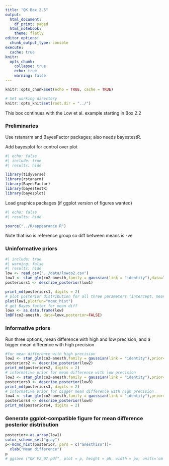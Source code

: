 ```yaml
---
title: "QK Box 2.5"
output:
  html_document:
    df_print: paged
  html_notebook:
    theme: flatly
editor_options:
  chunk_output_type: console
execute: 
  cache: true
knitr:
  opts_chunk: 
    collapse: true
    echo: true
    warning: false
---
```


```r
knitr::opts_chunk$set(echo = TRUE, cache = TRUE)

# Set working directory
knitr::opts_knit$set(root.dir = "../")
```

This box continues with the Low et al. example starting in Box 2.2

### Preliminaries

Use rstanarm and BayesFactor packages; also needs bayestestR.

Add bayesplot for control over plot

```r
#| echo: false
#| include: true
#| results: hide

library(tidyverse)
library(rstanarm)
library(BayesFactor)
library(bayestestR)
library(bayesplot)
```

Load graphics packages (if ggplot version of figures wanted)

```r
#| echo: false
#| results: hide

source("../R/appearance.R")
```

Note that iso is reference group so diff between means is -ve

### Uninformative priors

```r
#| include: true
#| warning: false
#| results: hide
low <- read_csv("../data/lowco2.csv")
low1 <- stan_glm(co2~anesth,family = gaussian(link = "identity"),data=low)
posteriors1 <- describe_posterior(low1)
```

```r
print_md(posteriors1, digits = 2)
# plot posterior distribution for all three parameters (intercept, mean diff, sigma)
plot(low1,plotfun="mcmc_hist")
# get Bayes factor for mean diff
lowx <- as.data.frame(low)
lmBF(co2~anesth, data=lowx,posterior=FALSE)
```

### Informative priors

Run three options, mean difference with high and low precision, and a bigger mean difference with high precision

```r
#for mean difference with high precision
low2 <- stan_glm(co2~anesth,family = gaussian(link = "identity"),prior=normal(-25,5),data=low)
posteriors2 <- describe_posterior(low2)
print_md(posteriors2, digits = 2)
# informative prior for mean difference with low precision
low3 <- stan_glm(co2~anesth,family = gaussian(link = "identity"),prior=normal(-25,20),data=low)
posteriors3 <- describe_posterior(low3)
print_md(posteriors3, digits = 2)
# informative prior for bigger mean difference with high precision
low4 <- stan_glm(co2~anesth,family = gaussian(link = "identity"),prior=normal(-50,5),data=low)
posteriors4 <- describe_posterior(low4)
print_md(posteriors4, digits = 2)
```

### Generate ggplot-compatible figure for mean difference posterior distribution

```r
posterior<-as.array(low1)
color_scheme_set("gray")
p<-mcmc_hist(posterior, pars = c("anesthiso"))+
  xlab("Mean difference")
p
# ggsave ("QK F2_07.pdf", plot = p, height = ph, width = pw, units='cm')

```
